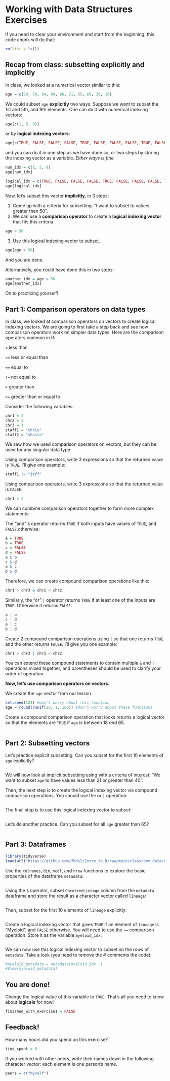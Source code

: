 # Working with Data Structures Exercises

If you need to clear your environment and start from the beginning, this code chunk will do that:

```r
rm(list = ls())
```

## Recap from class: subsetting explicitly and implicitly

In class, we looked at a numerical vector similar to this:

```r
age = c(89, 70, 64, 99, 66, 71, 55, 60, 30, 16)
```

We could subset `age` **explicitly** two ways. Suppose we want to subset the 1st and 5th, and 9th elements. One can do it with numerical indexing vectors:

```r
age[c(1, 5, 9)]
```

or by **logical indexing vectors**:

```r
age[c(TRUE, FALSE, FALSE, FALSE, TRUE, FALSE, FALSE, FALSE, TRUE, FALSE)]
```

and you can do it in one step as we have done so, or two steps by storing the indexing vector as a variable. *Either ways is fine.*

```r
num_idx = c(1, 5, 9)
age[num_idx]
```

```r
logical_idx = c(TRUE, FALSE, FALSE, FALSE, TRUE, FALSE, FALSE, FALSE, TRUE, FALSE)
age[logical_idx]
```

Now, let's subset this vector **implicitly**, in 3 steps:

1.  Come up with a criteria for subsetting: "I want to subset to values greater than 50".
2.  We can use a **comparison operator** to create a **logical indexing vector** that fits this criteria.

```r
age > 50
```

3.  Use this logical indexing vector to subset.

```r
age[age > 50]
```

And you are done.

Alternatively, you could have done this in two steps:

```r
another_idx = age > 50
age[another_idx]
```

On to practicing yourself!

## Part 1: Comparison operators on data types

In class, we looked at comparison operators on vectors to create logical indexing vectors. We are going to first take a step back and see how comparison operators work on simpler data types. Here are the comparison operators common in R:

`<` less than

`<=` less or equal than

`==` equal to

`!=` not equal to

`>` greater than

`>=` greater than or equal to

Consider the following variables:

```r
chr1 = 2
chr2 = 3
chr3 = 1
staff1 = "chris"
staff2 = "shasta"
```

We saw how we used comparison operators on vectors, but they can be used for any singular data type:

Using comparison operators, write 3 expressions so that the returned value is `TRUE`. I'll give one example:

```r
staff1 != "jeff"


```

Using comparison operators, write 3 expressions so that the returned value is `FALSE`:

```r
chr1 > 2


```

We can combine comparison operators together to form more complex statements:

The "and" `&` operator returns `TRUE` if both inputs have values of `TRUE`, and `FALSE` otherwise:

```r
a = TRUE
b = TRUE
c = FALSE
d = FALSE
a & b
c & d
a & c
b & d
```

Therefore, we can create compound comparison operations like this:

```r
chr1 > chr3 & chr1 < chr2
```

Similarly, the "or" `|` operator returns `TRUE` if at least one of the inputs are `TRUE`. Otherwise it returns `FALSE`.

```r
a | b
c | d
a | c
b | d
```

Create 2 compound comparison operations using `|` so that one returns `TRUE` and the other returns `FALSE`. I'll give you one example:

```r
chr1 > chr3 | chr1 < chr2

```

You can extend these compound statements to contain multiple `&` and `|` operations mixed together, and parentheses should be used to clarify your order of operation.

**Now, let's use comparison operators on vectors.**

We create the `age` vector from our lesson.

```r
set.seed(123) #don't worry about this function
age = round(runif(20, 1, 100)) #don't worry about these functions
```

Create a compound comparison operation that looks returns a logical vector so that the elements are `TRUE` if `age` is between 18 *and* 65.

```r

```

## Part 2: Subsetting vectors

Let's practice explicit subsetting. Can you subset for the first 10 elements of `age` explicitly?

```r

```

We will now look at implicit subsetting using with a criteria of interest: "We want to subset `age` to have values less than 21 *or* greater than 40".

Then, the next step is to create the logical indexing vector via compound comparison operations. You should use the or `|` operation:

```r

```

The final step is to use this logical indexing vector to subset:

```r

```

Let's do another practice: Can you subset for all `age` greater than 65?

```r

```

## Part 3: Dataframes

```r
library(tidyverse)
load(url("https://github.com/fhdsl/Intro_to_R/raw/main/classroom_data/CCLE.RData"))
```

Use the `colnames`, `dim`, `ncol`, and `nrow` functions to explore the basic properties of the dataframe `metadata`:

```r

```

Using the `$` operator, subset `OncotreeLineage` column from the `metadata` dataframe and store the result as a character vector called `lineage`:

```r

```

Then, subset for the first 10 elements of `lineage` explicitly:

```r

```

Create a logical indexing vector that gives `TRUE` if an element of `lineage` is "Myeloid", and `FALSE` otherwise. You will need to use the `==` comparison operation. Store it as the variable `myeloid_idx`.

```r

```

We can now use this logical indexing vector to subset on the *rows* of `metadata`. Take a look (you need to remove the \# comments the code):

```r
#myeloid_metadata = metadata[myeloid_idx ,]
#View(myeloid_metadata)
```

## You are done!

Change the logical value of this variable to `TRUE`. That's all you need to know about **logicals** for now!

```r
finished_with_exercise1 = FALSE
```

## Feedback!

How many hours did you spend on this exercise?

```r
time_spent = 0 
```

If you worked with other peers, write their names down in the following character vector: each element is one person's name.

```r
peers = c("Myself")
```
